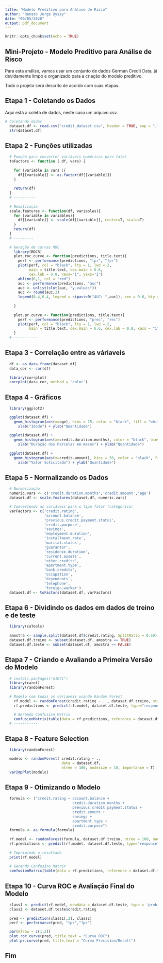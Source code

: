 ```yaml
---
title: "Modelo Preditivo para Análise de Risco"
author: "Renato Jorge Dyszy"
date: "09/05/2020"
output: pdf_document
---
```


```r
knitr::opts_chunk$set(echo = TRUE)
```


## Mini-Projeto - Modelo Preditivo para Análise de Risco

Para esta análise, vamos usar um conjunto de dados German Credit Data, já devidamente limpo e organizado para a criação do modelo preditivo.

Todo o projeto será descrito de acordo com suas etapas. 


## Etapa 1 - Coletando os Dados

Aqui está a coleta de dados, neste caso um arquivo csv.


```r
# Coletando dados
  dataset.df <- read.csv("credit_dataset.csv", header = TRUE, sep = ",")
  str(dataset.df)
```

## Etapa 2 - Funções utilizadas


```r
  # Função para converter variáveis numéricas para fator
  toFactors <- function ( df, vars) {
    
    for (variable in vars ){
      df[[variable]] <- as.factor(df[[variable]])
    }
    
    return(df)  
  }
  # ----------
  
  # Nomalização
  scale.features <- function(df, variables){
    for (variable in variables){
      df[[variable]] <- scale(df[[variable]], center=T, scale=T)
    }
    return(df)
  }
  # ---------
  
  # Geração de curvas ROC 
    library(ROCR)
    plot.roc.curve <- function(predictions, title.text){
      perf <- performance(predictions, "tpr", "fpr")
      plot(perf, col = "black", lty = 1, lwd = 2, 
           main = title.text, cex.main = 0.6, 
           cex.lab = 0.8, xaxs="i", yaxs="i")
      abline(0,1, col = "red")
      auc <- performance(predictions, "auc")
      auc <- unlist(slot(auc, "y.values"))
      auc <- round(auc,2)
      legend(0.4,0.4, legend = c(paste0("AUC: ",auc)), cex = 0.6, bty = "n", box.col = "white")
      
    }
    
    plot.pr.curve <- function(predictions, title.text){
      perf <- performance(predictions, "prec", "rec")
      plot(perf, col = "black", lty = 1, lwd = 2,
           main = title.text, cex.main = 0.6, cex.lab = 0.8, xaxs = "i", yaxs = "i")
    }
  # -----------
```

## Etapa 3 - Correlação entre as váriaveis


```r
  df <- as.data.frame(dataset.df)
  data_cor <- cor(df)
  
  library(corrplot)
  corrplot(data_cor, method = 'color')
```

## Etapa 4 - Gráficos


```r
  library(ggplot2)

  ggplot(dataset.df) +
    geom_histogram(aes(x=age), bins = 25, color = "black", fill = "white") +
      xlab("Idade") + ylab("Quantidade") 
  
  ggplot(dataset.df) +
    geom_histogram(aes(x=credit.duration.months), color = "black", bins = 60, fill = "white") +
      xlab("Duração das Parcelas em meses") + ylab("Quantidade")   
  
  ggplot(dataset.df) +
    geom_histogram(aes(x=credit.amount), bins = 50, color = "black", fill = "white") +
      xlab("Valor Solicitado") + ylab("Quantidade") 
```

## Etapa 5 - Normalizando os Dados


```r
  # Normalização
  numeric.vars <- c('credit.duration.months','credit.amount','age')
  dataset.df <- scale.features(dataset.df, numeric.vars)  

  # Convertendo as variáveis para o tipo fator (categórica)
  varFactors <- c('credit.rating',
                  'account.balance',
                  'previous.credit.payment.status',
                  'credit.purpose',
                  'savings',
                  'employment.duration',
                  'installment.rate',
                  'marital.status',
                  'guarantor',
                  'residence.duration',
                  'current.assets',
                  'other.credits',
                  'apartment.type',
                  'bank.credits',
                  'occupation',
                  'dependents',
                  'telephone',
                  'foreign.worker')
  dataset.df <- toFactors(dataset.df, varFactors)
```


## Etapa 6 - Dividindo os dados em dados de treino e de teste


```r
  library(caTools)
    
  amostra <- sample.split(dataset.df$credit.rating, SplitRatio = 0.60)
  dataset.df.treino <- subset(dataset.df, amostra == TRUE)
  dataset.df.teste <- subset(dataset.df, amostra == FALSE)
```

## Etapa 7 - Criando e Avaliando a Primeira Versão do Modelo


```r
  # install.packages("e1071")
  library(caret) 
  library(randomForest)
  
  # Modelo com todas as váriaveis usando Random Forest
    rf.model <- randomForest(credit.rating ~ . , dataset.df.treino, ntree = 100, nodesize = 10)
    rf.predictions <- predict(rf.model, dataset.df.teste, type="response")

    # Gerando Confusion Matrix
    confusionMatrix(table(data = rf.predictions, reference = dataset.df.teste[,1]), positive = '1')
  # -----------
```

## Etapa 8 - Feature Selection


```r
  library(randomForest)

  modelo <- randomForest( credit.rating ~ .,
                          data = dataset.df, 
                          ntree = 100, nodesize = 10, importance = T)
  varImpPlot(modelo)
```

## Etapa 9 - Otimizando o Modelo


```r
  formula <- ("credit.rating ~ account.balance + 
                               credit.duration.months + 
                               previous.credit.payment.status +
                               credit.amount +
                               savings +
                               apartment.type +
                               credit.purpose")
  formula <- as.formula(formula)
  
  rf.model <- randomForest(formula, dataset.df.treino, ntree = 100, nodesize = 10)
  rf.predictions <- predict(rf.model, dataset.df.teste, type="response")
  
  # Imprimindo o resultado
  print(rf.model)
    
  # Gerando Confusino Matrix
  confusionMatrix(table(data = rf.predictions, reference = dataset.df.teste[,1]), positive = '1')
```

## Etapa 10 - Curva ROC e Avaliação Final do Modelo


```r
  class1 <- predict(rf.model, newdata = dataset.df.teste, type = 'prob')
  class2 <- dataset.df.teste$credit.rating
  
  pred <- prediction(class1[,2], class2)
  perf <- performance(pred, "tpr","fpr") 

  par(mfrow = c(1,2))
  plot.roc.curve(pred, title.text = "Curva ROC")
  plot.pr.curve(pred, title.text = "Curva Precision/Recall")
```

## Fim